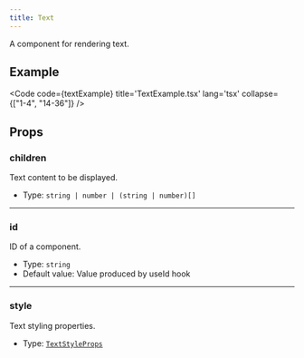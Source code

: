 ```yaml
---
title: Text
---
```


A component for rendering text.

## Example

<Code code={textExample} title='TextExample.tsx' lang='tsx' collapse={["1-4", "14-36"]} />

## Props

### children
Text content to be displayed.

- Type: `string | number | (string | number)[]`

---

### id
ID of a component.

- Type: `string`
- Default value: Value produced by useId hook

---

### style
Text styling properties.

- Type: [`TextStyleProps`](/reference/ts-sdk/props/text-style-props)

